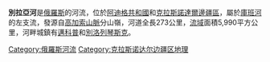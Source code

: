 {{otheruse|別拉亞河}}
{{Infobox river
| name              = 別拉亞河
| image             = Belaya River from Rufabgo bridge 002.jpg
| image_caption     = 
| source1_location  = 
| mouth             = [[庫班河|庫班河]]
| mouth_location    = 
| mouth_coordinates = {{coord|45|06|00|N|39|28|09|E|source:kolossus-ruwiki|display=it}}
| progression       = 
| length            = {{convert|265|km|mi|abbr=on}}
| source1_elevation = 
| discharge1_avg    = 
| basin_size        = {{convert|5990|km2|sqmi|abbr=on}}
}}
'''別拉亞河'''是[[俄羅斯|俄羅斯]]的河流，位於[[阿迪格共和國|阿迪格共和國]]和[[克拉斯諾達爾邊疆區|克拉斯諾達爾邊疆區]]，屬於[[庫班河|庫班河]]的左支流，發源自[[高加索山脈|高加索山脈]]分山嶺，河道全長273公里，[[流域|流域]]面積5,990平方公里，河畔城鎮有[[邁科普|邁科普]]和[[別洛列琴斯克|別洛列琴斯克]]。

[[Category:俄羅斯河流|Category:俄羅斯河流]]
[[Category:克拉斯诺达尔边疆区地理|Category:克拉斯诺达尔边疆区地理]]

{{Russia-geo-stub}}